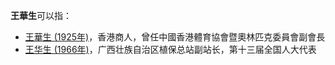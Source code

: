 '''王華生'''可以指：
* [[王華生_(1925年)|王華生 (1925年)]]，香港商人，曾任中國香港體育協會暨奧林匹克委員會副會長
* [[王华生_(1966年)|王华生 (1966年)]]，广西壮族自治区植保总站副站长，第十三届全国人大代表
{{Disambiguation|H|Cat=三字王姓人名消歧義}}
